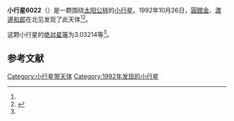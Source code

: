 {{Infobox planet
| bgcolour = #FFFFC0
| name = 6022 Jyuro
| symbol = 
| image = 
| caption = 
| discovery = yes
| discovery_ref = 
| discoverer = [[圓舘金|圓舘金]]、[[渡邊和郎|渡邊和郎]]
| discovery_site = [[北见|北见]] 
| discovered = 1992年10月26日
| designations = yes
| mp_name = 
| named_after = 
| alt_names = 1992 UB4/ 1978 NW5 / 1982 VT8 / 1985 RY1
| mp_category = [[主带小行星|主带小行星]]
| orbit_ref = <ref name="a">[http://ssd.jpl.nasa.gov/sbdb.cgi?sstr=6022 6022 Jyuro] {{Wayback|url=http://ssd.jpl.nasa.gov/sbdb.cgi?sstr=6022 |date=20140830163634 }}，小行星數據庫瀏覽器（JPL Small-Body Database Browser）－[[美国国家航空航天局|美国国家航空航天局]]喷气推进实验室</ref>
| epoch = 2456400.5 (2013年4月18日更新)
| aphelion = {{convert|2.3636493|AU|km|3|abbr=on|lk=out}}
| perihelion = {{convert|2.1096593|AU|km|3|abbr=on}}
| semimajor = {{convert|2.2366543|AU|km|3|abbr=on}}
| eccentricity = 0.056779
| period = 1221.79047 [[日|日]]<br />3.35[[儒略年|儒略年]]
| avg_speed = 
| inclination = 4.62335
| asc_node = 74.48149
| mean_anomaly = 
| arg_peri = 3.03214
| satellites = 
| physical_characteristics = yes
| dimensions = 
| mass = 
| density = 
| surface_grav = 
| escape_velocity = 
| sidereal_day = 
| axial_tilt = 
| pole_ecliptic_lat = 
| pole_ecliptic_lon = 
| albedo = 
| temperatures= 
| temp_name1 = 
| mean_temp_1 = 
| max_temp_1 = 
| temp_name2 = 
| max_temp_2 = 
| spectral_type = 
| abs_magnitude = 3.03214
}}

'''小行星6022'''（{{lang-en|6022 Jyuro}}）是一颗围绕[[太阳|太阳]][[公转|公转]]的[[小行星|小行星]]。1992年10月26日，[[圓舘金|圓舘金]]、[[渡邊和郎|渡邊和郎]]在北见发现了此天体<ref name="a" /><ref>{{cite news|title=小行星列表|url=http://cfa-www.harvard.edu/iau/lists/NumberedMPs.txt|accessdate=2013-07-08|newspaper=哈佛大学|archive-date=2008-05-17|archive-url=https://web.archive.org/web/20080517010638/http://cfa-www.harvard.edu/iau/lists/NumberedMPs.txt|dead-url=no}}</ref>。

这颗小行星的[[绝对星等|绝对星等]]为3.03214等<ref name="a" />。

==参考文献==
{{reflist}}
{{Minor Planet Number|[[小行星6021|小行星6021]]|[[小行星6023|小行星6023]]}}

{{小天体}}

[[Category:小行星带天体|Category:小行星带天体]]
[[Category:1992年发现的小行星|Category:1992年发现的小行星]]


{{asteroid-stub}}